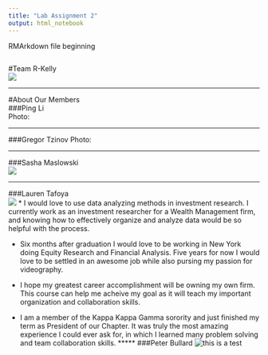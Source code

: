 ---
title: "Lab Assignment 2"
output: html_notebook
---

RMArkdown file beginning

```{r}

```
#Team R-Kelly  
![](Images/group.png)

-------
#About Our Members  
###Ping Li   
Photo:  

*****
###Gregor Tzinov 
Photo:  

*****
###Sasha Maslowski   
![](Images/sasha maslowski image.png)

*****
###Lauren Tafoya  
![](Images/headshot.png)
* I would love to use data analyzing methods in investment research. I currently work as an investment researcher for a Wealth Management firm, and knowing how to effectively organize and analyze data would be so helpful with the process. 

* Six months after graduation I would love to be working in New York doing Equity Research and Financial Analysis. Five years for now I would love to be settled in an awesome job while also pursing my passion for videography. 

* I hope my greatest career accomplishment will be owning my own firm. This course can help me acheive my goal as it will teach  my important organization and collaboration skills.

* I am a member of the Kappa Kappa Gamma sorority and just finished my term as President of our Chapter. It was truly the most amazing experience I could ever ask for, in which I learned many problem solving and team collaboration skills. 
*****
###Peter Bullard 
![this is a test ](Images/testPhoto.png)




